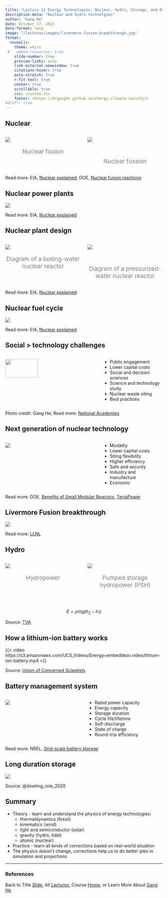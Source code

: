 ```yaml
---
title: "Lecture 12 Energy Technologies: Nuclear, Hydro, Storage, and Other"
description-meta: "Nuclear and hydro technolgies"
author: "Gang He"
date: October 17, 2023
date-format: long
image: "/lectures/images/livermore-fusion-breakthrough.jpg"
format:
  revealjs:
    theme: white
 #   embed-resources: true
    slide-number: true
    preview-links: auto
    link-external-newwindow: true
    citations-hover: true
    auto-stretch: true
    r-fit-text: true
    center: true
    scrollable: true
    css: /custom.css
    footer: <https://drganghe.github.io/energy-climate-society/>
#draft: true    
---
```


## Nuclear 

:::columns

::: {.column width="50%"}

![](/lectures/images/fission.png){fig-align="center"}

<p style="font-size:14pt; color:gray; text-align:center;">
Nuclear fission
</p>

:::

::: {.column width="50%"}

![](/lectures/images/fusion-reactions.jpeg){fig-align="center"}

</br>

<p style="font-size:14pt; color:gray; text-align:center;">
Nuclear fussion
</p>
:::

:::

::: footer
Read more: EIA, [Nuclear explained](https://www.eia.gov/energyexplained/nuclear/); DOE, [Nuclear fusion reactions](https://www.energy.gov/science/doe-explainsnuclear-fusion-reactions)
:::


## Nuclear power plants

![](/lectures/images/US_nuclear_power_plants_map.png){fig-align="center"}

::: footer
Read more: EIA, [Nuclear explained](https://www.eia.gov/energyexplained/nuclear/)
:::


## Nuclear plant design

:::columns

::: {.column width="50%"}

![](/lectures/images/small_bwr.jpg){fig-align="center"}

<p style="font-size:14pt; color:gray; text-align:center;">
Diagram of a boiling-water nuclear reactor
</p>

:::

::: {.column width="50%"}

![](/lectures/images/small_pwr.jpg){fig-align="center"}

</br>

<p style="font-size:14pt; color:gray; text-align:center;">
Diagram of a pressurized-water nuclear reactor
</p>
:::

:::

::: footer
Read more: EIA, [Nuclear explained](https://www.eia.gov/energyexplained/nuclear/)
:::


## Nuclear fuel cycle

![](/lectures/images/nuclear_fuel_cycle.png){fig-align="center"}

::: footer
Read more: EIA, [Nuclear explained](https://www.eia.gov/energyexplained/nuclear/)
:::


## Social > technology challenges{.smaller}

:::columns

::: {.column width="60%"}
![](/lectures/images/three-island-historical-site.JPG){fig-align="center" width=60%}
:::

::: {.column width="40%"}
- Public engagement  
- Lower capital costs  
- Social and decision sciences  
- Science and technology study  
- Nuclear waste siting  
- Best practices
:::
:::

::: footer
Photo credit: Gang He; Read more: [National Academies](https://nap.nationalacademies.org/catalog/26606/understanding-the-societal-challenges-facing-nuclear-power-proceedings-of-a)
:::

## Next generation of nuclear technology

:::columns

::: {.column width="60%"}
![](/lectures/images/next-gen-nuclear.png){fig-align="center"}
:::

::: {.column width="40%"}
- Modality  
- Lower capital costs  
- Siting flexibility  
- Higher efficiency  
- Safe and security  
- Industry and manufacture  
- Economic 
:::
:::

::: footer
Read more: DOE, [Benefits of Small Modular Reactors](https://www.energy.gov/ne/benefits-small-modular-reactors-smrs), [TerraPower](https://www.terrapower.com/our-work/natriumpower/)
:::


## Livermore Fusion breakthrough

![](/lectures/images/livermore-fusion-breakthrough.jpg){fig-align="center"}

::: footer
Read more: [LLNL](https://www.llnl.gov/archive/news/lawrence-livermore-national-laboratory-achieves-fusion-ignition)
:::


## Hydro 

:::columns

::: {.column width="50%"}

![](/lectures/images/hydro.png){fig-align="center"}

<p style="font-size:14pt; color:gray; text-align:center;">
Hydropower 
</p>

:::

::: {.column width="50%"}
![](/lectures/images/pumped-storage.jpeg){fig-align="center"}

<p style="font-size:14pt; color:gray; text-align:center;">
Pumped storage hydropower (PSH)
</p>
:::

:::

</br>

<center>
$E=\rho mg(h_2-h_1)$
</center>

::: footer
Source: [TVA](https://www.tva.com/energy/our-power-system/hydroelectric/how-hydroelectric-power-works)
:::


## How a lithium-ion battery works

{{< video https://s3.amazonaws.com/UCS_Videos/Energy+embedded+video/lithium-ion-battery.mp4 >}}


::: footer
Source: [Union of Concerned Scientists](https://www.ucsusa.org/resources/how-energy-storage-works)
:::


## Battery management system 

:::columns
::: {.column width="50%"}
![](/lectures/images/battery-management-system.png){fig-align="center"}
:::

::: {.column width="50%"}
- Rated power capacity   
- Energy capacity   
- Storage duration  
- Cycle life/lifetime  
- Self-discharge  
- State of charge  
- Round-trip efficiency
:::
:::

::: footer
Read more: NREL, [Grid-scale battery storage](https://www.nrel.gov/docs/fy19osti/74426.pdf)
:::


## Long duration storage

![](/lectures/images/role-of-long-duration-storage.jpg){fig-align="center"}

::: footer
Source: @dowling_role_2020
:::


## Summary {.smaller}

- Theory - learn and understand the physics of energy technologies: 
  - thermaldynamics (fossil)  
  - kinematics (wind)  
  - light and semiconductor (solar)  
  - gravity (hydro, tidal)  
  - atomic (nuclear)    
- Practice - learn all kinds of corrections based on real-world situation  
- The physics doesn't change, corrections help us to do better jobs in simulation and projections  



------------------------------------------------------------------------

### References

::: {#refs}
:::

::: footer
Back to Title [Slide](https://drganghe.github.io/energy-climate-society/lectures/lecture12.html#title-slide), All [Lectures](https://drganghe.github.io/energy-climate-society/lectures.html), Course [Home](https://drganghe.github.io/energy-climate-society/), or Learn More About [Gang He](https://drganghe.github.io)
:::
